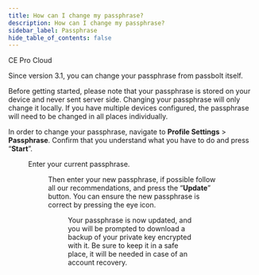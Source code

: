```yaml
---
title: How can I change my passphrase?
description: How can I change my passphrase?
sidebar_label: Passphrase
hide_table_of_contents: false
---
```


<div style={{display: "flex", gap: "1rem"}}>
  <Chips link="https://www.passbolt.com/ce/docker" isUnderMainTitle={true}>CE</Chips>
  <Chips link="https://www.passbolt.com/pricing/pro" isUnderMainTitle={true}>Pro</Chips>
  <Chips link="https://www.passbolt.com/pricing/cloud" isUnderMainTitle={true}>Cloud</Chips>
</div>

Since version 3.1, you can change your passphrase from passbolt itself.

Before getting started, please note that your passphrase is stored on your device and never sent server side. Changing your passphrase will only change it locally. If you have multiple devices configured, the passphrase will need to be changed in all places individually.

In order to change your passphrase, navigate to **Profile Settings** > **Passphrase**. Confirm that you understand what you have to do and press “**Start**”.

<Figure src="img/help/2025/04/change-passphrase-01.png" alt="Update passphrase - step 1"
        caption="fig. Update passphrase - step 1"/>

Enter your current passphrase.

<Figure src="img/help/2025/04/change-passphrase-02.png" alt="Update passphrase - step 2"
        caption="fig. Update passphrase - step 2"/>

Then enter your new passphrase, if possible follow all our recommendations, and press the “**Update**” button. You can ensure the new passphrase is correct by pressing the eye icon.

<Figure src="img/help/2025/04/change-passphrase-03.png" alt="Update passphrase - step 3"
        caption="fig. Update passphrase - step 3"/>

Your passphrase is now updated, and you will be prompted to download a backup of your private key encrypted with it. Be sure to keep it in a safe place, it will be needed in case of an account recovery.

<Figure src="img/help/2025/04/change-passphrase-04.png" alt="Update passphrase - step 4"
        caption="fig. Update passphrase - step 4"/>

